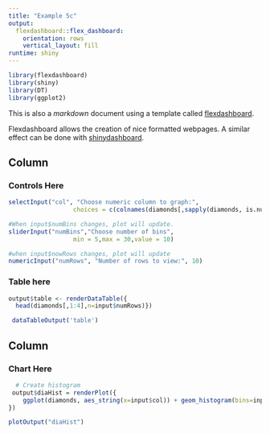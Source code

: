 ```yaml
---
title: "Example 5c"
output: 
  flexdashboard::flex_dashboard:
    orientation: rows
    vertical_layout: fill
runtime: shiny
---
```


```r
library(flexdashboard)
library(shiny)
library(DT)
library(ggplot2)
```

This is also a *markdown* document using a template called [flexdashboard](http://rmarkdown.rstudio.com/flexdashboard/).

Flexdashboard allows the creation of nice formatted webpages. A similar effect can be done with [shinydashboard](https://rstudio.github.io/shinydashboard/).

Column {data-width=250}
-----------------------------------------------------------------------

### Controls Here

```r
selectInput("col", "Choose numeric column to graph:", 
                  choices = c(colnames(diamonds[,sapply(diamonds, is.numeric)])))

#When input$numBins changes, plot will update.
sliderInput("numBins","Choose number of bins",
                  min = 5,max = 30,value = 10)

#when input$nowRows changes, plot will update
numericInput("numRows", "Number of rows to view:", 10)
```

### Table here

```r
output$table <- renderDataTable({
  head(diamonds[,1:4],n=input$numRows)})

 dataTableOutput('table')

```


Column {data-width=650}
-----------------------------------------------------------------------

### Chart Here

```r
  # Create histogram 
 output$diaHist = renderPlot({
    ggplot(diamonds, aes_string(x=input$col)) + geom_histogram(bins=input$numBins)
})

plotOutput("diaHist")


```


